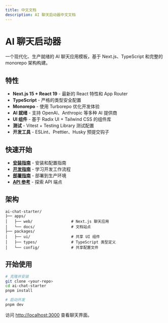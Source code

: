 ```yaml
---
title: 中文文档
description: AI 聊天启动器中文文档
---
```


# AI 聊天启动器

一个现代化、生产就绪的 AI 聊天应用模板，基于 Next.js、TypeScript 和完整的 monorepo 架构构建。

## 特性

- **Next.js 15 + React 19** - 最新的 React 特性和 App Router
- **TypeScript** - 严格的类型安全配置
- **Monorepo** - 使用 Turborepo 优化开发体验
- **AI 就绪** - 支持 OpenAI、Anthropic 等多种 AI 提供商
- **UI 组件** - 基于 Radix UI + Tailwind CSS 的组件库
- **测试** - Vitest + Testing Library 测试配置
- **开发工具** - ESLint、Prettier、Husky 预提交钩子

## 快速开始

- **[安装指南](/docs/zh-installation)** - 安装和配置指南
- **[开发指南](/docs/zh-development)** - 学习开发工作流程
- **[部署指南](/docs/zh-deployment)** - 部署到生产环境
- **[API 参考](/docs/zh-api)** - 探索 API 端点

## 架构

```
ai-chat-starter/
├── apps/
│   ├── web/                 # Next.js 聊天应用
│   └── docs/                # 文档站点
├── packages/
│   ├── ui/                  # 共享 UI 组件
│   ├── types/               # TypeScript 类型定义
│   └── config/              # 共享配置文件
```

## 开始使用

```bash
# 克隆并安装
git clone <your-repo>
cd ai-chat-starter
pnpm install

# 启动开发
pnpm dev
```

访问 [http://localhost:3000](http://localhost:3000) 查看聊天界面。